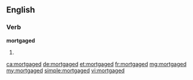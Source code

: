 ==English==

===Verb===
'''mortgaged'''

# {{past of|mortgage}}

[[ca:mortgaged]]
[[de:mortgaged]]
[[et:mortgaged]]
[[fr:mortgaged]]
[[mg:mortgaged]]
[[my:mortgaged]]
[[simple:mortgaged]]
[[vi:mortgaged]]